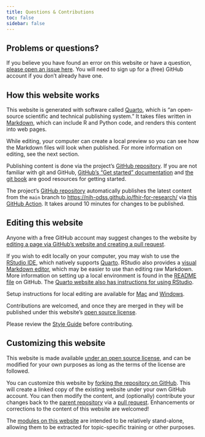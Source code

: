 ```yaml
---
title: Questions & Contributions
toc: false
sidebar: false
---
```


## Problems or questions?

If you believe you have found an error on this website or have a question, [please open an issue here](https://github.com/NIH-ODSS/fhir-for-research/issues/new). You will need to sign up for a (free) GitHub account if you don't already have one.

## How this website works

This website is generated with software called [Quarto], which is "an open-source scientific and technical publishing system." It takes files written in [Markdown](https://quarto.org/docs/authoring/markdown-basics.html), which can include R and Python code, and renders this content into web pages.

While editing, your computer can create a local preview so you can see how the Markdown files will look when published. For more information on editing, see the next section.

Publishing content is done via the project's [GitHub repository](https://github.com/NIH-ODSS/fhir-for-research). If you are not familiar with git and GitHub, [GitHub's "Get started" documentation](https://docs.github.com/en/get-started/quickstart/hello-world) and [the git book](https://git-scm.com/book/en/v2/Getting-Started-About-Version-Control) are good resources for getting started.

The project's [GitHub repository](https://github.com/NIH-ODSS/fhir-for-research) automatically publishes the latest content from the `main` branch to <https://nih-odss.github.io/fhir-for-research/> via [this GitHub Action](https://github.com/NIH-ODSS/fhir-for-research/blob/main/.github/workflows/quarto.yml). It takes around 10 minutes for changes to be published.

## Editing this website

Anyone with a free GitHub account may suggest changes to the website by [editing a page via GitHub's website and creating a pull request](https://docs.github.com/en/repositories/working-with-files/managing-files/editing-files).

If you wish to edit locally on your computer, you may wish to use the [RStudio IDE](https://posit.co/products/open-source/rstudio/), which natively supports [Quarto]. RStudio also provides a [visual Markdown editor](https://rstudio.github.io/visual-markdown-editing/), which may be easier to use than editing raw Markdown. More information on setting up a local environment is found in the [README file](https://github.com/NIH-ODSS/fhir-for-research#readme) on GitHub. The [Quarto website also has instructions for using RStudio](https://quarto.org/docs/get-started/hello/rstudio.html).

::: {.callout-tip}
Setup instructions for local editing are available for [Mac](setup-mac.qmd) and [Windows](setup-windows.qmd).
:::

Contributions are welcomed, and once they are merged in they will be published under this website's [open source license](https://github.com/NIH-ODSS/fhir-for-research/blob/main/LICENSE).

Please review the [Style Guide](style-guide.qmd) before contributing.

## Customizing this website

This website is made available [under an open source license](https://github.com/NIH-ODSS/fhir-for-research/blob/main/LICENSE), and can be modified for your own purposes as long as the terms of the license are followed.

You can customize this website by [forking the repository on GitHub](https://docs.github.com/en/get-started/quickstart/fork-a-repo). This will create a linked copy of the existing website under your own GitHub account. You can then modify the content, and (optionally) contribute your changes back to the [parent repository](https://github.com/NIH-ODSS/fhir-for-research) via a [pull request](https://docs.github.com/en/pull-requests/collaborating-with-pull-requests/proposing-changes-to-your-work-with-pull-requests/about-pull-requests). Enhancements or corrections to the content of this website are welcomed!

The [modules on this website](https://github.com/NIH-ODSS/fhir-for-research/tree/main/modules) are intended to be relatively stand-alone, allowing them to be extracted for topic-specific training or other purposes.

[Quarto]: https://quarto.org/

